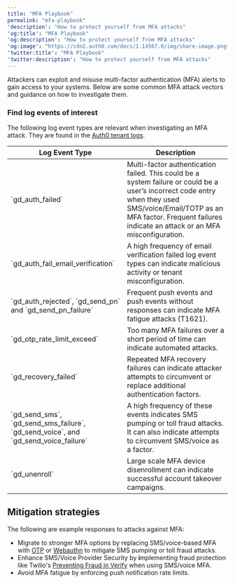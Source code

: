 ```yaml
---
title: "MFA Playbook"
permalink: "mfa-playbook"
'description': "How to protect yourself from MFA attacks"
'og:title': "MFA Playbook"
'og:description': "How to protect yourself from MFA attacks"
'og:image': "https://cdn2.auth0.com/docs/1.14567.0/img/share-image.png"
'twitter:title': "MFA Playbook"
'twitter:description': "How to protect yourself from MFA attacks"
---
```


Attackers can exploit and misuse <Tooltip href="/docs/docs/fr-ca/glossary?term=multifactor-authentication" tip="Authentification multifacteur (MFA)
Processus d’authentification de l’utilisateur qui utilise un facteur en plus du nom d’utilisateur et du mot de passe, tel qu’un code par SMS." cta="Voir le glossaire">multi-factor authentication</Tooltip> (MFA) alerts to gain access to your systems. Below are some common MFA attack vectors and guidance on how to investigate them.

### Find log events of interest

The following log event types are relevant when investigating an MFA attack. They are found in the [Auth0 tenant logs](/docs/fr-ca/deploy-monitor/logs/log-event-type-codes).

<table class="table"><thead>
<tr>
<th>Log Event Type</th>
<th>Description</th>
</tr>
</thead>
<tbody>
<tr>
<td>`gd_auth_failed`</td>
<td>Multi-factor authentication failed. This could be a system failure or could be a user’s incorrect code entry when they used SMS/voice/Email/TOTP as an MFA factor. Frequent failures indicate an attack or an MFA misconfiguration.</td>
</tr>
<tr>
<td>`gd_auth_fail_email_verification`</td>
<td>A high frequency of email verification failed log event types can indicate malicious activity or tenant misconfiguration.</td>
</tr>
<tr>
<td>`gd_auth_rejected`, `gd_send_pn` and `gd_send_pn_failure`</td>
<td>Frequent push events and push events without responses can indicate MFA fatigue attacks (T1621).</td>
</tr>
<tr>
<td>`gd_otp_rate_limit_exceed`</td>
<td>Too many MFA failures over a short period of time can indicate automated attacks.</td>
</tr>
<tr>
<td>`gd_recovery_failed`</td>
<td>Repeated MFA recovery failures can indicate attacker attempts to circumvent or replace additional authentication factors.</td>
</tr>
<tr>
<td>`gd_send_sms`, `gd_send_sms_failure`, `gd_send_voice`, and `gd_send_voice_failure`</td>
<td>A high frequency of these events indicates SMS pumping or toll fraud attacks. It can also indicate attempts to circumvent SMS/voice as a factor.</td>
</tr>
<tr>
<td>`gd_unenroll`</td>
<td>Large scale MFA device disenrollment can indicate successful account takeover campaigns.</td>
</tr>
</tbody>
</table>

## Mitigation strategies

The following are example responses to attacks against MFA:

* Migrate to stronger MFA options by replacing SMS/voice-based MFA with [OTP](/docs/fr-ca/secure/multi-factor-authentication/multi-factor-authentication-factors/configure-otp-notifications-for-mfa) or [Webauthn](/docs/fr-ca/secure/multi-factor-authentication/fido-authentication-with-webauthn/configure-webauthn-device-biometrics-for-mfa) to mitigate SMS pumping or toll fraud attacks.
* Enhance SMS/Voice Provider Security by **i**mplementing fraud protection like Twilio's [Preventing Fraud in Verify](https://www.twilio.com/docs/verify/preventing-toll-fraud) when using SMS/voice MFA.
* Avoid MFA fatigue by enforcing push notification rate limits.